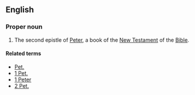 ==English==

===Proper noun===
{{en-proper-noun}}
{{book of the Bible|Second Epistle of Peter}}
# {{biblical}}  The second epistle of [[Peter]], a book of the [[New Testament]] of the [[Bible]].

====Related terms====
*[[Pet.]]
*[[1 Pet.]]
*[[1 Peter]]
*[[2 Pet.]]